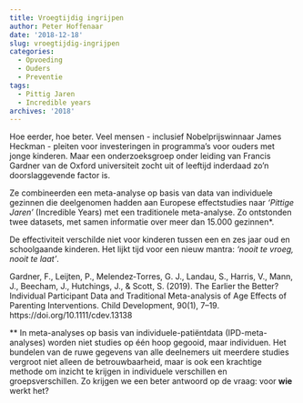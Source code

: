 ```yaml
---
title: Vroegtijdig ingrijpen
author: Peter Hoffenaar
date: '2018-12-18'
slug: vroegtijdig-ingrijpen
categories:
  - Opvoeding
  - Ouders
  - Preventie
tags:
  - Pittig Jaren
  - Incredible years
archives: '2018'
---
```

Hoe eerder, hoe beter. Veel mensen - inclusief Nobelprijswinnaar James Heckman - pleiten voor investeringen in programma’s voor ouders met jonge kinderen. Maar een onderzoeksgroep onder leiding van Francis Gardner van de Oxford universiteit zocht uit of leeftijd inderdaad zo’n doorslaggevende factor is. 

Ze combineerden een meta-analyse op basis van data van individuele gezinnen die deelgenomen hadden aan Europese effectstudies naar _‘Pittige Jaren’_ (Incredible Years) met een traditionele meta-analyse. Zo ontstonden twee datasets, met samen informatie over meer dan 15.000 gezinnen*. 

De effectiviteit verschilde niet voor kinderen tussen een en zes jaar oud en schoolgaande kinderen. Het lijkt tijd voor een nieuw mantra: _‘nooit te vroeg, nooit te laat’_. 

Gardner, F., Leijten, P., Melendez‐Torres, G. J., Landau, S., Harris, V., Mann, J., Beecham, J., Hutchings, J., & Scott, S. (2019). The Earlier the Better? Individual Participant Data and Traditional Meta-analysis of Age Effects of Parenting Interventions. Child Development, 90(1), 7–19. https://doi.org/10.1111/cdev.13138

** In meta-analyses op basis van individuele-patiëntdata (IPD-meta-analyses) worden niet studies op één hoop gegooid, maar individuen. Het bundelen van de ruwe gegevens van alle deelnemers uit meerdere studies vergroot niet alleen de betrouwbaarheid, maar is ook een krachtige methode om inzicht te krijgen in individuele verschillen en groepsverschillen. Zo krijgen we een beter antwoord op de vraag: voor **wie** werkt het?


